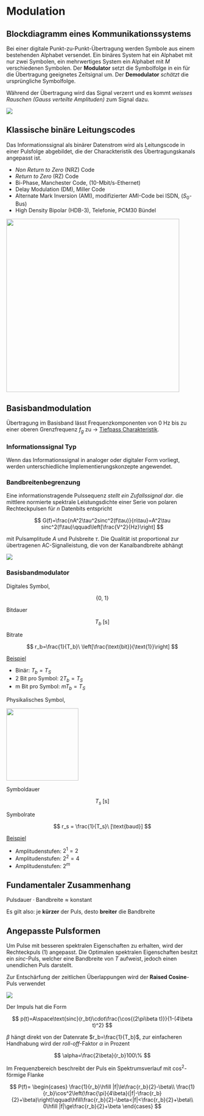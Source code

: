 # Modulation

## Blockdiagramm eines Kommunikationssystems

Bei einer digitale Punkt-zu-Punkt-Übertragung werden Symbole aus einem bestehenden Alphabet versendet. Ein binäres System hat ein Alphabet mit nur zwei Symbolen, ein mehrwertiges System ein Alphabet mit $M$ verschiedenen Symbolen. Der **Modulator** setzt die Symbolfolge in ein für die Übertragung geeignetes Zeitsignal um. Der **Demodulator** *schätzt* die ursprüngliche Symbolfolge.

Während der Übertragung wird das Signal verzerrt und es kommt *weisses Rauschen* *(Gauss verteilte Amplituden)* zum Signal dazu.

![](images/05_SchemaUebertrager.png)

## Klassische binäre Leitungscodes

Das Informationssignal als binärer Datenstrom wird als Leitungscode in einer Pulsfolge abgebildet, die der Charackteristik des Übertragungskanals angepasst ist.

-   *Non Return to Zero* (NRZ) Code
-   *Return to Zero* (RZ) Code
-   Bi-Phase, Manchester Code, (10-Mbit/s-Ethernet)
-   Delay Modulation (DM), Miller Code
-   Alternate Mark Inversion (AMI), modifizierter AMI-Code bei ISDN, ($S_0$-Bus)
-   High Density Bipolar (HDB-3), Telefonie, PCM30 Bündel

![](images/04_Signalverlaufe_einiger_Leitungscodes.png){fig-align="center" width="12cm"}

## Basisbandmodulation

Übertragung im Basisband lässt Frequenzkomponenten von $0\text{ Hz}$ bis zu einer oberen Grenzfrequenz $f_g$ zu $\rightarrow$ [Tiefpass Charakteristik]{.underline}.

::: callout-note
### Informationssignal Typ

Wenn das Informationssignal in analoger oder digitaler Form vorliegt, werden unterschiedliche Implementierungskonzepte angewendet.
:::

### Bandbreitenbegrenzung

Eine informationstragende Pulssequenz *stellt ein Zufallssignal dar*. die mittlere normierte spektrale Leistungsdichte einer Serie von polaren Rechteckpulsen für $n$ Datenbits entspricht

$$
G(f)=\frac{nA^2\tau^2sinc^2(f\tau)}{n\tau}=A^2\tau sinc^2(f\tau)\qquad\left[\frac{V^2}{Hz}\right]
$$

mit Pulsamplitude $A$ und Pulsbreite $\tau$. Die Qualität ist proportional zur übertragenen AC-Signalleistung, die von der Kanalbandbreite abhängt

![](images/05_Kanalbandbreitenbegrenzung.png)

### Basisbandmodulator

`\begin{multicols}{2}`{=latex}

Digitales Symbol, `\textcolor{NavyBlue}{Zahl}`{=latex}

$$
\{0,\ 1\}
$$

Bitdauer

$$
T_b\ [\text{s}]
$$

Bitrate

$$
r_b=\frac{1}{T_b}\ \left[\frac{\text{bit}}{\text{1}}\right]
$$

[Beispiel]{.underline}

-   Binär: $T_b=T_S$
-   2 Bit pro Symbol: $2T_b=T_S$
-   m Bit pro Symbol: $mT_b=T_S$

\columnbreak

Physikalisches Symbol, `\textcolor{NavyBlue}{Puls}`{=latex}

![](images/05_basisbandmodulator_puls.png){width="5cm"}

Symboldauer

$$
T_s\ [\text{s}]
$$

Symbolrate

$$
r_s = \frac{1}{T_s}\ [\text{baud}]
$$

[Beispiel]{.underline}

-   Amplitudenstufen: $2^1=2$
-   Amplitudenstufen: $2^2=4$
-   Amplitudenstufen: $2^m$

`\end{multicols}`{=latex}

::: callout-note
## Fundamentaler Zusammenhang

$\text{Pulsdauer}\cdot\text{Bandbreite}\approx\text{konstant}$

Es gilt also: je **kürzer** der Puls, desto **breiter** die Bandbreite
:::

## Angepasste Pulsformen

Um Pulse mit besseren spektralen Eigenschaften zu erhalten, wird der Rechteckpuls (1) angepasst. Die Optimalen spektralen Eigenschaften besitzt ein $sinc$-Puls, welcher eine Bandbreite von $T$ aufweist, jedoch einen unendlichen Puls darstellt.

Zur Entschärfung der zeitlichen Überlappungen wird der **Raised Cosine**-Puls verwendet

![](images/05_Pulsformen.png)

Der Impuls hat die Form

$$
p(t)=A\space\text{sinc}(r_bt)\cdot\frac{\cos{(2\pi\beta t)}}{1-(4\beta t)^2}
$$

$\beta$ hängt direkt von der Datenrate $r_b=\frac{1}{T_b}$, zur einfacheren Handhabung wird der *roll-off*-Faktor $\alpha$ in Prozent

$$
\alpha=\frac{2\beta}{r_b}100\%
$$

Im Frequenzbereich beschreibt der Puls ein Spektrumsverlauf mit $\cos^2$-förmige Flanke

$$
P(f)=
\begin{cases}
\frac{1}{r_b}\hfill |f|\le\frac{r_b}{2}-\beta\\
\frac{1}{r_b}\cos^2\left(\frac{\pi}{4\beta}(|f|-\frac{r_b}{2}+\beta)\right)\qquad\hfill\frac{r_b}{2}-\beta<|f|<\frac{r_b}{2}+\beta\\
0\hfill |f|\ge\frac{r_b}{2}+\beta
\end{cases}
$$